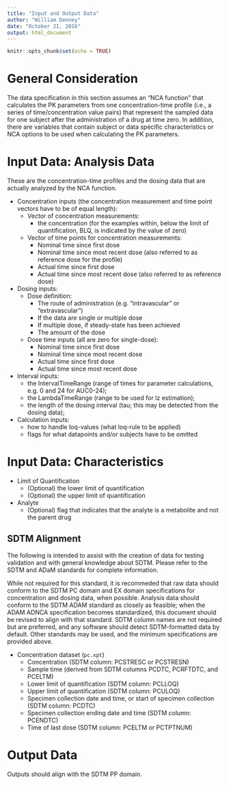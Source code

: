 ```yaml
---
title: "Input and Output Data"
author: "William Denney"
date: "October 21, 2016"
output: html_document
---
```


```r
knitr::opts_chunk$set(echo = TRUE)
```
# General Consideration
The data specification in this section assumes an "NCA function" that calculates the PK parameters from one concentration-time profile (i.e., a series of time/concentration value pairs) that represent the sampled data for one subject after the administration of a drug at time zero. In addition, there are variables that contain subject or data specific characteristics or NCA options to be used when calculating the PK parameters. 

# Input Data: Analysis Data
These are the concentration-time profiles and the dosing data that are actually analyzed by the NCA function. 

* Concentration inputs (the concentration measurement and time point vectors have to be of equal length):
    * Vector of concentration measurements:
        * the concentration (for the examples within, below the limit of quantification, BLQ, is indicated by the value of zero)

    * Vector of time points for concentration measurements:
        * Nominal time since first dose
        * Nominal time since most recent dose (also referred to as reference dose for the profile)
        * Actual time since first dose
        * Actual time since most recent dose (also referred to as reference dose)
* Dosing inputs:
    * Dose definition:
        * The route of administration (e.g. "intravascular" or "extravascular")
        * If the data are single or multiple dose
        * If multiple dose, if steady-state has been achieved
        * The amount of the dose
    * Dose time inputs (all are zero for single-dose):
        * Nominal time since first dose
        * Nominal time since most recent dose
        * Actual time since first dose
        * Actual time since most recent dose
* Interval inputs:
    * the IntervalTimeRange (range of times for parameter calculations, e.g. 0 and 24 for AUC0-24);
    * the LambdaTimeRange (range to be used for lz estimation);
    * the length of the dosing interval (tau; this may be detected from the dosing data);
* Calculation inputs:
    * how to handle loq-values (what loq-rule to be applied)
    * flags for what datapoints and/or subjects have to be omitted

# Input Data: Characteristics
* Limit of Quantification
    * (Optional) the lower limit of quantification
    * (Optional) the upper limit of quantification
* Analyte
    * (Optional) flag that indicates that the analyte is a metabolite and not the parent drug

## SDTM Alignment

The following is intended to assist with the creation of data for testing validation and with general knowledge about SDTM.  Please refer to the SDTM and ADaM standards for complete information.

While not required for this standard, it is recommeded that raw data should conform to the SDTM PC domain and EX domain specifications for concentration and dosing data, when possible.  Analysis data should conform to the SDTM ADAM standard as closely as feasible; when the ADAM ADNCA specification becomes standardized, this document should be revised to align with that standard.  SDTM column names are not required but are preferred, and any software should detect SDTM-formatted data by default.  Other standards may be used, and the minimum specifications are provided above.

* Concentration dataset (`pc.xpt`)
    * Concentration (SDTM column: PCSTRESC or PCSTRESN)
    * Sample time (derived from SDTM columns PCDTC, PCRFTDTC, and PCELTM)
    * Lower limit of quantification (SDTM column: PCLLOQ)
    * Upper limit of quantification (SDTM column: PCULOQ)
    * Specimen collection date and time, or start of specimen collection (SDTM column: PCDTC)
    * Specimen collection ending date and time (SDTM column: PCENDTC)
    * Time of last dose (SDTM column: PCELTM or PCTPTNUM)

# Output Data

Outputs should align with the SDTM PP domain.
